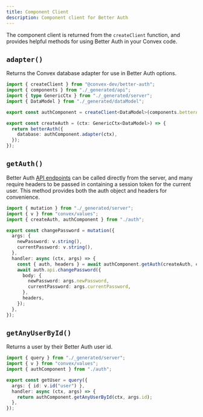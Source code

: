 ```yaml
---
title: Component Client
description: Component client for Better Auth
---
```


The component client is returned from the `createClient` function, and provides
helpful methods for using Better Auth in your Convex code.

## `adapter()`

Returns the Convex database adapter for use in Better Auth options.

```ts
import { createClient } from "@convex-dev/better-auth";
import { components } from "./_generated/api";
import { type GenericCtx } from "./_generated/server";
import { DataModel } from "./_generated/dataModel";

export const authComponent = createClient<DataModel>(components.betterAuth);

export const createAuth = (ctx: GenericCtx<DataModel>) => {
  return betterAuth({
    database: authComponent.adapter(ctx),
  });
});
```

## `getAuth()`

Better Auth [API
endpoints](https://www.better-auth.com/docs/concepts/api)
can be called directly from the server, and many require headers to be passed in
containing a session token for the current user. This method provides both the
auth object and headers for convenience.

```ts
import { mutation } from "./_generated/server";
import { v } from "convex/values";
import { createAuth, authComponent } from "./auth";

export const changePassword = mutation({
  args: {
    newPassword: v.string(),
    currentPassword: v.string(),
  },
  handler: async (ctx, args) => {
    const { auth, headers } = await authComponent.getAuth(createAuth, ctx);
    await auth.api.changePassword({
      body: {
        newPassword: args.newPassword,
        currentPassword: args.currentPassword,
      },
      headers,
    });
  },
});
```

## `getAnyUserById()`

Returns a user by their Better Auth user id.

```ts
import { query } from "./_generated/server";
import { v } from "convex/values";
import { authComponent } from "./auth";

export const getUser = query({
  args: { id: v.id("user") },
  handler: async (ctx, args) => {
    return authComponent.getAnyUserById(ctx, args.id);
  },
});
```
